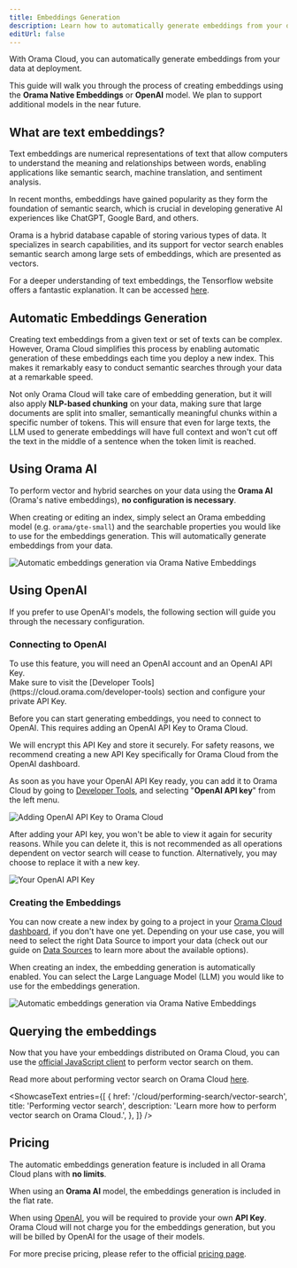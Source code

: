 ```yaml
---
title: Embeddings Generation
description: Learn how to automatically generate embeddings from your data at deployment.
editUrl: false
---
```


With Orama Cloud, you can automatically generate embeddings from your data at deployment.

This guide will walk you through the process of creating embeddings using the **Orama Native Embeddings** or **OpenAI** model. We plan to support additional models in the near future.

## What are text embeddings?

Text embeddings are numerical representations of text that allow computers to understand the meaning and relationships between words, enabling applications like semantic search, machine translation, and sentiment analysis.

In recent months, embeddings have gained popularity as they form the foundation of semantic search, which is crucial in developing generative AI experiences like ChatGPT, Google Bard, and others.

Orama is a hybrid database capable of storing various types of data. It specializes in search capabilities, and its support for vector search enables semantic search among large sets of embeddings, which are presented as vectors.

For a deeper understanding of text embeddings, the Tensorflow website offers a fantastic explanation. It can be accessed [here](https://www.tensorflow.org/text/guide/word_embeddings).

## Automatic Embeddings Generation

Creating text embeddings from a given text or set of texts can be complex. However, Orama Cloud simplifies this process by enabling automatic generation of these embeddings each time you deploy a new index. This makes it remarkably easy to conduct semantic searches through your data at a remarkable speed.

Not only Orama Cloud will take care of embedding generation, but it will also apply **NLP-based chunking** on your data, making sure that large documents are split into smaller, semantically meaningful chunks within a specific number of tokens.
This will ensure that even for large texts, the LLM used to generate embeddings will have full context and won't cut off the text in the middle of a sentence when the token limit is reached.

## Using Orama AI

To perform vector and hybrid searches on your data using the **Orama AI** (Orama's native embeddings), **no configuration is necessary**.

When creating or editing an index, simply select an Orama embedding model (e.g. `orama/gte-small`) and the searchable properties you would like to use for the embeddings generation. This will automatically generate embeddings from your data.

<img
  src='/cloud/guides/automatic-embeddings-generation/orama-native-embeddings.png'
  alt='Automatic embeddings generation via Orama Native Embeddings'
/>

## Using OpenAI

If you prefer to use OpenAI's models, the following section will guide you through the necessary configuration.

### Connecting to OpenAI

<Aside type="note">
To use this feature, you will need an OpenAI account and an OpenAI API Key. <br />Make sure to visit the [Developer Tools](https://cloud.orama.com/developer-tools) section and configure your private API Key.
</Aside>

Before you can start generating embeddings, you need to connect to OpenAI. This requires adding an OpenAI API Key to Orama Cloud.

We will encrypt this API Key and store it securely. For safety reasons, we recommend creating a new API Key specifically for Orama Cloud from the OpenAI dashboard.

As soon as you have your OpenAI API Key ready, you can add it to Orama Cloud by going to [Developer Tools](https://cloud.orama.com/developer-tools), and selecting "**OpenAI API key**" from the left menu.

<img
  src='/cloud/guides/automatic-embeddings-generation/automatic-embeddings-generation.png'
  alt='Adding OpenAI API Key to Orama Cloud'
/>

After adding your API key, you won't be able to view it again for security reasons. While you can delete it, this is not recommended as all operations dependent on vector search will cease to function. Alternatively, you may choose to replace it with a new key.

<img
  src='/cloud/guides/automatic-embeddings-generation/open-ai-api-key.png'
  alt='Your OpenAI API Key'
/>

### Creating the Embeddings

You can now create a new index by going to a project in your [Orama Cloud dashboard](https://cloud.orama.com), if you don't have one yet. Depending on your use case, you will need to select the right Data Source to import your data (check out our guide on [Data Sources](/cloud/data-sources/introduction-to-data-sources) to learn more about the available options).

When creating an index, the embedding generation is automatically enabled. You can select the Large Language Model (LLM) you would like to use for the embeddings generation. 

<img
  src='/cloud/guides/automatic-embeddings-generation/orama-native-embeddings.png'
  alt='Automatic embeddings generation via Orama Native Embeddings'
/>

## Querying the embeddings

Now that you have your embeddings distributed on Orama Cloud, you can use the [official JavaScript client](/cloud/integrating-orama-cloud/javascript-sdk) to perform vector search on them.

Read more about performing vector search on Orama Cloud [here](/cloud/performing-search/vector-search).

<ShowcaseText
  entries={[
    {
      href: '/cloud/performing-search/vector-search',
      title: 'Performing vector search',
      description: 'Learn more how to perform vector search on Orama Cloud.',
    },
  ]}
/>

## Pricing

The automatic embeddings generation feature is included in all Orama Cloud plans with **no limits**. 

When using an **Orama AI** model, the embeddings generation is included in the flat rate.

When using <a href="https://openai.com/" target="_blank">OpenAI</a>, you will be required to provide your own **API Key**. Orama Cloud will not charge you for the embeddings generation, but you will be billed by OpenAI for the usage of their models.

For more precise pricing, please refer to the official [pricing page](https://orama.com/pricing).
